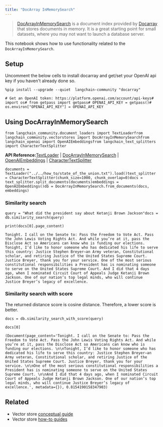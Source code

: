 ```yaml
---
title: "DocArray InMemorySearch"
---
```


> [DocArrayInMemorySearch](https://docs.docarray.org/user_guide/storing/index_in_memory/) is a document index provided by [Docarray](https://github.com/docarray/docarray) that stores documents in memory. It is a great starting point for small datasets, where you may not want to launch a database server.

This notebook shows how to use functionality related to the `DocArrayInMemorySearch`.

## Setup

Uncomment the below cells to install docarray and get/set your OpenAI api key if you haven't already done so.

```
%pip install --upgrade --quiet  langchain-community "docarray"
```

```
# Get an OpenAI token: https://platform.openai.com/account/api-keys# import os# from getpass import getpass# OPENAI_API_KEY = getpass()# os.environ["OPENAI_API_KEY"] = OPENAI_API_KEY
```

## Using DocArrayInMemorySearch

```
from langchain_community.document_loaders import TextLoaderfrom langchain_community.vectorstores import DocArrayInMemorySearchfrom langchain_openai import OpenAIEmbeddingsfrom langchain_text_splitters import CharacterTextSplitter
```

**API Reference:**[TextLoader](https://python.langchain.com/api_reference/community/document_loaders/langchain_community.document_loaders.text.TextLoader.html) | [DocArrayInMemorySearch](https://python.langchain.com/api_reference/community/vectorstores/langchain_community.vectorstores.docarray.in_memory.DocArrayInMemorySearch.html) | [OpenAIEmbeddings](https://python.langchain.com/api_reference/openai/embeddings/langchain_openai.embeddings.base.OpenAIEmbeddings.html) | [CharacterTextSplitter](https://python.langchain.com/api_reference/text_splitters/character/langchain_text_splitters.character.CharacterTextSplitter.html)

```
documents = TextLoader("../../how_to/state_of_the_union.txt").load()text_splitter = CharacterTextSplitter(chunk_size=1000, chunk_overlap=0)docs = text_splitter.split_documents(documents)embeddings = OpenAIEmbeddings()db = DocArrayInMemorySearch.from_documents(docs, embeddings)
```

### Similarity search

```
query = "What did the president say about Ketanji Brown Jackson"docs = db.similarity_search(query)
```

```
print(docs[0].page_content)
```

```
Tonight. I call on the Senate to: Pass the Freedom to Vote Act. Pass the John Lewis Voting Rights Act. And while you’re at it, pass the Disclose Act so Americans can know who is funding our elections. Tonight, I’d like to honor someone who has dedicated his life to serve this country: Justice Stephen Breyer—an Army veteran, Constitutional scholar, and retiring Justice of the United States Supreme Court. Justice Breyer, thank you for your service. One of the most serious constitutional responsibilities a President has is nominating someone to serve on the United States Supreme Court. And I did that 4 days ago, when I nominated Circuit Court of Appeals Judge Ketanji Brown Jackson. One of our nation’s top legal minds, who will continue Justice Breyer’s legacy of excellence.
```

### Similarity search with score

The returned distance score is cosine distance. Therefore, a lower score is better.

```
docs = db.similarity_search_with_score(query)
```

```
docs[0]
```

```
(Document(page_content='Tonight. I call on the Senate to: Pass the Freedom to Vote Act. Pass the John Lewis Voting Rights Act. And while you’re at it, pass the Disclose Act so Americans can know who is funding our elections. \n\nTonight, I’d like to honor someone who has dedicated his life to serve this country: Justice Stephen Breyer—an Army veteran, Constitutional scholar, and retiring Justice of the United States Supreme Court. Justice Breyer, thank you for your service. \n\nOne of the most serious constitutional responsibilities a President has is nominating someone to serve on the United States Supreme Court. \n\nAnd I did that 4 days ago, when I nominated Circuit Court of Appeals Judge Ketanji Brown Jackson. One of our nation’s top legal minds, who will continue Justice Breyer’s legacy of excellence.', metadata={}), 0.8154190158347903)
```

## Related

* Vector store [conceptual guide](/src/oss/concepts/vectorstores)
* Vector store [how-to guides](/src/oss/how_to/#vector-stores)
